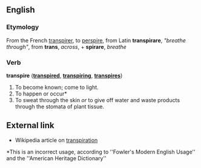 ==English==

===Etymology===

From the French [[transpirer]], to [[perspire]], from Latin '''transpirare''', ''"breathe through"'', from '''trans''', ''across'', + '''spirare''', ''breathe''

===Verb===

'''transpire''' ('''[[transpired]]''', '''[[transpiring]]''', '''[[transpires]]''')

#To become known; come to light.
#To happen or occur*
#To sweat through the skin ''or'' to give off water and waste products through the stomata of plant tissue.

==External link==
*Wikipedia article on [[w:Transpiration|transpiration]]

<nowiki>*This is an incorrect usage, according to ''Fowler's Modern English Usage'' and the ''American Heritage Dictionary''</nowiki>